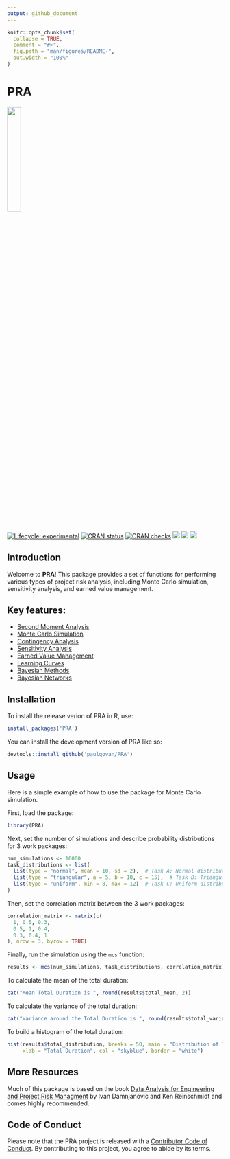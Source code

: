 ```yaml
---
output: github_document
---
```


<!-- README.md is generated from README.Rmd. Please edit that file -->

```r
knitr::opts_chunk$set(
  collapse = TRUE,
  comment = "#>",
  fig.path = "man/figures/README-",
  out.width = "100%"
)
```

# PRA

![](https://github.com/paulgovan/PRA/blob/main/inst/logo.png?raw=true){width=25%}

<!-- badges: start -->
[![Lifecycle: experimental](https://img.shields.io/badge/lifecycle-experimental-orange.svg)](https://lifecycle.r-lib.org/articles/stages.html#experimental)
[![CRAN status](https://www.r-pkg.org/badges/version/PRA)](https://CRAN.R-project.org/package=PRA)
[![CRAN checks](https://badges.cranchecks.info/summary/PRA.svg)](https://cran.r-project.org/web/checks/check_results_PRA.html)
[![](http://cranlogs.r-pkg.org/badges/grand-total/PRA)](https://cran.r-project.org/package=PRA)
[![](http://cranlogs.r-pkg.org/badges/last-month/PRA)](https://cran.r-project.org/package=PRA)
[![](https://img.shields.io/badge/doi-10.32614/CRAN.package.PRA-green.svg)](https://doi.org/10.32614/CRAN.package.PRA)
<!-- badges: end -->

## Introduction 

Welcome to **PRA**! This package provides a set of functions for performing various types of project risk analysis, including Monte Carlo simulation, sensitivity analysis, and earned value management.

## Key features:

* [Second Moment Analysis](https://paulgovan.github.io/PRA/articles/SMM.html) 
* [Monte Carlo Simulation](https://paulgovan.github.io/PRA/articles/MCS.html)
* [Contingency Analysis](https://paulgovan.github.io/PRA/articles/MCS.html#contingency)
* [Sensitivity Analysis](https://paulgovan.github.io/PRA/articles/MCS.html#sensitivity)
* [Earned Value Management](https://paulgovan.github.io/PRA/articles/evm.html)
* [Learning Curves](https://paulgovan.github.io/PRA/articles/sigmoidal.html)
* [Bayesian Methods](https://paulgovan.github.io/PRA/articles/Bayes.html)
* [Bayesian Networks](https://paulgovan.github.io/PRA/articles/network.html)

## Installation

To install the release verion of PRA in R, use:

``` r
install_packages('PRA')
```

You can install the development version of PRA like so:

``` r
devtools::install_github('paulgovan/PRA')
```

## Usage

Here is a simple example of how to use the package for Monte Carlo simulation.

First, load the package:

``` r
library(PRA)
```

Next, set the number of simulations and describe probability distributions for 3 work packages:

```r
num_simulations <- 10000
task_distributions <- list(
  list(type = "normal", mean = 10, sd = 2),  # Task A: Normal distribution
  list(type = "triangular", a = 5, b = 10, c = 15),  # Task B: Triangular distribution
  list(type = "uniform", min = 8, max = 12)  # Task C: Uniform distribution
)
```

Then, set the correlation matrix between the 3 work packages:

```r
correlation_matrix <- matrix(c(
  1, 0.5, 0.3,
  0.5, 1, 0.4,
  0.3, 0.4, 1
), nrow = 3, byrow = TRUE)
```

Finally, run the simulation using the `mcs` function:

```r
results <- mcs(num_simulations, task_distributions, correlation_matrix)
```

To calculate the mean of the total duration:

```r
cat("Mean Total Duration is ", round(results$total_mean, 2))
```

To calculate the variance of the total duration:

```r
cat("Variance around the Total Duration is ", round(results$total_variance, 2))
```

To build a histogram of the total duration:

```r
hist(results$total_distribution, breaks = 50, main = "Distribution of Total Project Duration", 
     xlab = "Total Duration", col = "skyblue", border = "white")
```

## More Resources

Much of this package is based on the book [Data Analysis for Engineering and Project Risk Managment](https://doi.org/10.1007/978-3-030-14251-3) by Ivan Damnjanovic and Ken Reinschmidt and comes highly recommended.

## Code of Conduct
  
Please note that the PRA project is released with a [Contributor Code of Conduct](https://contributor-covenant.org/version/2/1/CODE_OF_CONDUCT.html). By contributing to this project, you agree to abide by its terms.
  
